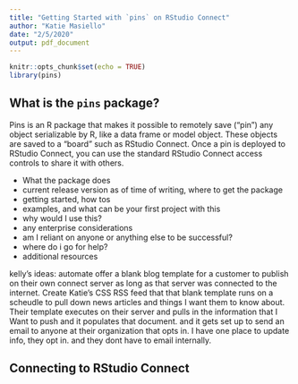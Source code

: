 ```yaml
---
title: "Getting Started with `pins` on RStudio Connect"
author: "Katie Masiello"
date: "2/5/2020"
output: pdf_document
---
```


```r
knitr::opts_chunk$set(echo = TRUE)
library(pins)
```

## What is the `pins` package?
Pins is an R package that makes it possible to remotely save (“pin”) any object serializable by R, like a data frame or model object. These objects are saved to a “board” such as RStudio Connect. Once a pin is deployed to RStudio Connect, you can use the standard RStudio Connect access controls to share it with others.


* What the package does  
* current release version as of time of writing, where to get the package  
* getting started, how tos  
* examples, and what can be your first project with this  
* why would I use this?  
* any enterprise considerations  
* am I reliant on anyone or anything else to be successful?  
* where do i go for help?  
*  additional resources

kelly's ideas:
automate 
offer a blank blog template for a customer to publish on their own connect server as long as that server was connected to the internet.  Create Katie's CSS RSS feed that that blank template runs on a scheudle to pull down news articles and things I want them to know about.  Their template executes on their server and pulls in the information that I Want to push and it populates that document.  and it gets set up to send an email to anyone at their organization that opts in. 
I have one place to update info, they opt in.   and they dont have to email internally. 

## Connecting to RStudio Connect
